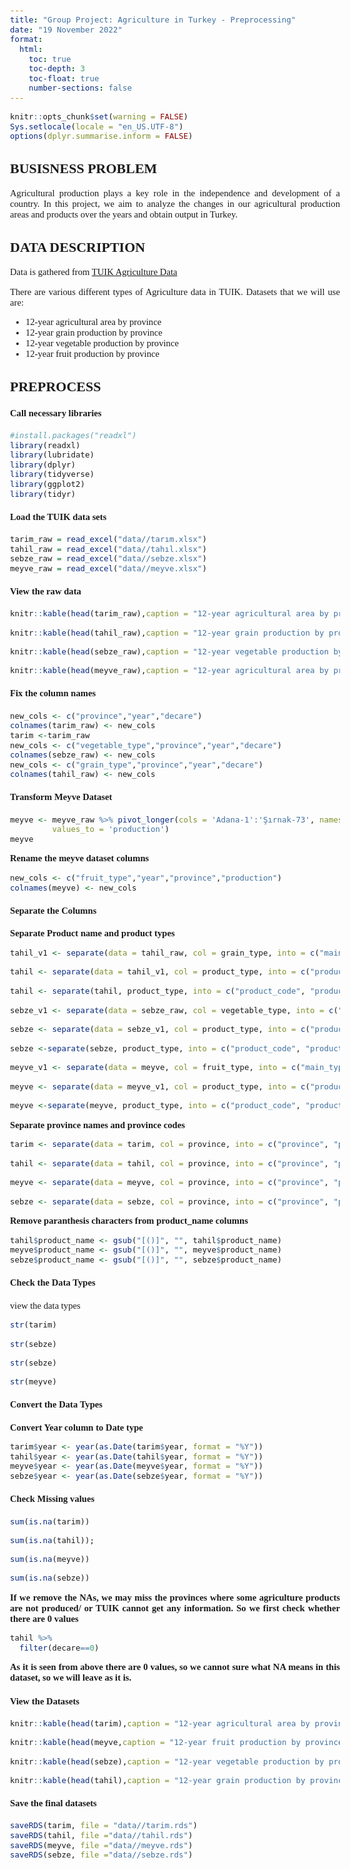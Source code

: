 ```yaml
---
title: "Group Project: Agriculture in Turkey - Preprocessing"
date: "19 November 2022"
format:
  html:
    toc: true
    toc-depth: 3
    toc-float: true
    number-sections: false
---
```


```{=html}
<style>
    body { 
    font-family: Calibri;
    text-align: justify;
    font-size: 11pt;
    div.hidecode + pre {display: none}
    }
</style>
```
::: hidecode
```r
knitr::opts_chunk$set(warning = FALSE)
Sys.setlocale(locale = "en_US.UTF-8")
options(dplyr.summarise.inform = FALSE)
```
:::

## BUSISNESS PROBLEM 

Agricultural production plays a key role in the independence and development of a country. In this project, we aim to analyze the changes in our agricultural production areas and products over the years and obtain output in Turkey.

## DATA DESCRIPTION 

Data is gathered from [TUIK Agriculture Data](https://data.tuik.gov.tr/Kategori/GetKategori?p=tarim-111&dil=2)

There are various different types of Agriculture data in TUIK. Datasets that we will use are:

* 12-year agricultural area by province
* 12-year grain production by province
* 12-year vegetable production by province
* 12-year fruit production by province

## PREPROCESS

#### Call necessary libraries

```r
#install.packages("readxl")
library(readxl)
library(lubridate)
library(dplyr)
library(tidyverse)
library(ggplot2)
library(tidyr)
```

#### Load the TUIK data sets

```r
tarim_raw = read_excel("data//tarım.xlsx")
tahil_raw = read_excel("data//tahıl.xlsx")
sebze_raw = read_excel("data//sebze.xlsx")
meyve_raw = read_excel("data//meyve.xlsx")
```


#### View the raw data

```r
knitr::kable(head(tarim_raw),caption = "12-year agricultural area by province")
```

```r
knitr::kable(head(tahil_raw),caption = "12-year grain production by province")
```

```r
knitr::kable(head(sebze_raw),caption = "12-year vegetable production by province")
```

```r
knitr::kable(head(meyve_raw),caption = "12-year agricultural area by province")
```

#### Fix the column names

```r
new_cols <- c("province","year","decare")
colnames(tarim_raw) <- new_cols
tarim <-tarim_raw
new_cols <- c("vegetable_type","province","year","decare")
colnames(sebze_raw) <- new_cols
new_cols <- c("grain_type","province","year","decare")
colnames(tahil_raw) <- new_cols
```

#### Transform Meyve Dataset

```r
meyve <- meyve_raw %>% pivot_longer(cols = 'Adana-1':'Şırnak-73', names_to = 'province',
         values_to = 'production') 
meyve
```
**Rename the meyve dataset columns**

```r
new_cols <- c("fruit_type","year","province","production")
colnames(meyve) <- new_cols
```

#### Separate the Columns

**Separate Product name and product types**
```r
tahil_v1 <- separate(data = tahil_raw, col = grain_type, into = c("main_type", "product_type"), sep = " ve ")

tahil <- separate(data = tahil_v1, col = product_type, into = c("product_type", "unit"), sep = "-")

tahil <- separate(tahil, product_type, into = c("product_code", "product_name"), sep = "^\\S*\\K\\s+")

sebze_v1 <- separate(data = sebze_raw, col = vegetable_type, into = c("main_type", "product_type"), sep = " ve ")

sebze <- separate(data = sebze_v1, col = product_type, into = c("product_type", "unit"), sep = "-")

sebze <-separate(sebze, product_type, into = c("product_code", "product_name"), sep = "^\\S*\\K\\s+")

meyve_v1 <- separate(data = meyve, col = fruit_type, into = c("main_type", "product_type"), sep = " ve ")

meyve <- separate(data = meyve_v1, col = product_type, into = c("product_type", "unit"), sep = "-")

meyve <-separate(meyve, product_type, into = c("product_code", "product_name"), sep = "^\\S*\\K\\s+")

```

**Separate province names and province codes**

```r

tarim <- separate(data = tarim, col = province, into = c("province", "province_code"), sep = "-")

tahil <- separate(data = tahil, col = province, into = c("province", "province_code"), sep = "-")

meyve <- separate(data = meyve, col = province, into = c("province", "province_code"), sep = "-")

sebze <- separate(data = sebze, col = province, into = c("province", "province_code"), sep = "-")
```

**Remove paranthesis characters from product_name columns**

```r

tahil$product_name <- gsub("[()]", "", tahil$product_name)
meyve$product_name <- gsub("[()]", "", meyve$product_name)
sebze$product_name <- gsub("[()]", "", sebze$product_name)

```

#### Check the Data Types

view the data types
```r
str(tarim)

```
```r
str(sebze)
```

```r
str(sebze)

```

```r
str(meyve)

```

#### Convert the Data Types

**Convert Year column to Date type**

```r
tarim$year <- year(as.Date(tarim$year, format = "%Y"))
tahil$year <- year(as.Date(tahil$year, format = "%Y"))
meyve$year <- year(as.Date(meyve$year, format = "%Y"))
sebze$year <- year(as.Date(sebze$year, format = "%Y"))
```

#### Check Missing values

```r
sum(is.na(tarim))
```
```r
sum(is.na(tahil));
```
```r
sum(is.na(meyve))
```
```r
sum(is.na(sebze))
```
**If we remove the NAs, we may miss the provinces where some agriculture products are not produced/ or TUIK cannot get any information. So we first check whether there are 0 values**

```r
tahil %>%
  filter(decare==0)
```
**As it is seen from above there are 0 values, so we cannot sure what NA means in this dataset, so we will leave as it is.**


#### View the Datasets

```r
knitr::kable(head(tarim),caption = "12-year agricultural area by province")
```

```r
knitr::kable(head(meyve,caption = "12-year fruit production by province"))
```


```r
knitr::kable(head(sebze),caption = "12-year vegetable production by province")
```

```r
knitr::kable(head(tahil),caption = "12-year grain production by province")
```
#### Save the final datasets

```r
saveRDS(tarim, file = "data//tarim.rds")
saveRDS(tahil, file ="data//tahil.rds")
saveRDS(meyve, file ="data//meyve.rds")
saveRDS(sebze, file ="data//sebze.rds")

```
